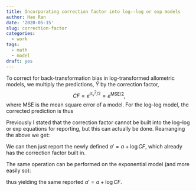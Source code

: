 ```yaml
---
title: Incorporating correction factor into log--log or exp models
author: Hao Ran
date: '2020-05-15'
slug: correction-factor
categories:
  - work
tags:
  - math
  - model
draft: yes
---
```


To correct for back-transformation bias in log-transformed allometric models, we multiply the predictions, $\hat{Y}$ by the correction factor, $$CF = e^{\sigma^2_v / 2} = e^{\text{MSE}/2}, $$ where MSE is the mean square error of a model. For the log--log model, the corrected prediction is thus

\begin{align}
    \hat{Y} &= e^a \log(X+1)^b CF \\
    \log \hat{Y} &= a + b \log (\log (X+1)) + \log{CF}.
\end{align}


Previously I \textit{wrongly} stated that the correction factor cannot be built into the log--log or exp equations for reporting, but this can actually be done. Rearranging the above we get:

\begin{align}
    \log \hat{Y} &= (a + \log{CF}) + b \log (\log (X+1)) \\
    &= a' + b \log (\log (X+1)).
\end{align}

We can then just report the newly defined $a' = a + \log{CF}$, which already has the correction factor built in.

The same operation can be performed on the exponential model (and more easily so):

\begin{align}
    \hat{Y} &= e^{a + bX} CF \\
    &= e^{a + bX + \log{CF}} \\
    \log \hat{Y} &= a + bX + \log{CF} \\
    &= (a + \log{CF}) + bX \\
    &= a' + bX,
\end{align}
thus yielding the same reported $a' = a + \log{CF}$.
